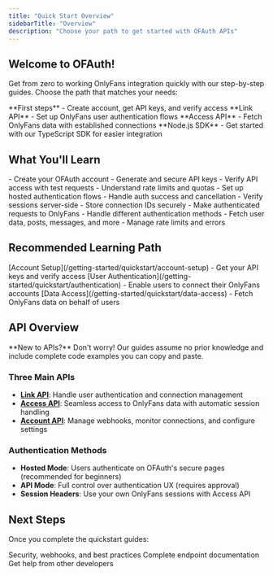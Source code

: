 ```yaml
---
title: "Quick Start Overview"
sidebarTitle: "Overview"
description: "Choose your path to get started with OFAuth APIs"
---
```


## Welcome to OFAuth!

Get from zero to working OnlyFans integration quickly with our step-by-step
guides. Choose the path that matches your needs:

<CardGroup cols={2}>
	<Card title="Account Setup" icon="user" href="/getting-started/quickstart/account-setup">
		**First steps** - Create account, get API keys, and verify access
	</Card>
	<Card
		title="User Authentication"
		icon="key"
		href="/getting-started/quickstart/authentication"
	>
		**Link API** - Set up OnlyFans user authentication flows
	</Card>
	<Card title="Data Access" icon="database" href="/getting-started/quickstart/data-access">
		**Access API** - Fetch OnlyFans data with established connections
	</Card>
	<Card title="OnlyFans SDK" icon="code" href="/sdk">
		**Node.js SDK** - Get started with our TypeScript SDK for easier integration
	</Card>
</CardGroup>

## What You'll Learn

<AccordionGroup>

<Accordion title="Account Setup & API Keys">
	- Create your OFAuth account - Generate and secure API keys - Verify API
	access with test requests - Understand rate limits and quotas
</Accordion>

<Accordion title="User Authentication (Link API)">
	- Set up hosted authentication flows - Handle auth success and cancellation -
	Verify sessions server-side - Store connection IDs securely
</Accordion>

<Accordion title="Data Access (Access API)">
	- Make authenticated requests to OnlyFans - Handle different authentication
	methods - Fetch user data, posts, messages, and more - Manage rate limits and
	errors
</Accordion>

</AccordionGroup>

## Recommended Learning Path

<Steps>
	<Step title="Start Here">
		[Account Setup](/getting-started/quickstart/account-setup) - Get your API keys and verify
		access
	</Step>
	<Step title="Authentication">
		[User Authentication](/getting-started/quickstart/authentication) - Enable users to connect
		their OnlyFans accounts
	</Step>
	<Step title="Data Access">
		[Data Access](/getting-started/quickstart/data-access) - Fetch OnlyFans data on behalf of
		users
	</Step>

</Steps>

## API Overview

<Info>
	**New to APIs?** Don't worry! Our guides assume no prior knowledge and include
	complete code examples you can copy and paste.
</Info>

### Three Main APIs

- **[Link API](/guides/link/overview)**: Handle user authentication and
  connection management
- **[Access API](/guides/access)**: Seamless access to OnlyFans data with
  automatic session handling
- **[Account API](/guides/account)**: Manage webhooks, monitor connections, and
  configure settings

### Authentication Methods

- **Hosted Mode**: Users authenticate on OFAuth's secure pages (recommended for
  beginners)
- **API Mode**: Full control over authentication UX (requires approval)
- **Session Headers**: Use your own OnlyFans sessions with Access API

## Next Steps

Once you complete the quickstart guides:

<CardGroup cols={3}>
	<Card title="Production Guide" icon="shield" href="/guides/production">
		Security, webhooks, and best practices
	</Card>
	<Card title="API Reference" icon="book" href="/api-reference/overview">
		Complete endpoint documentation
	</Card>
	<Card
		title="Discord Community"
		icon="discord"
		href="https://discord.gg/ofauth"
	>
		Get help from other developers
	</Card>
</CardGroup>
